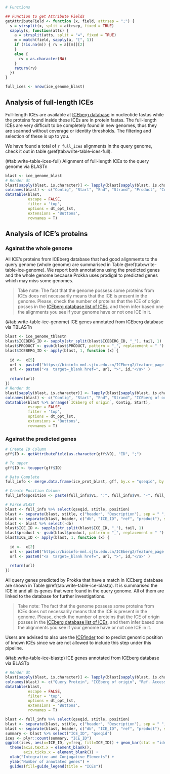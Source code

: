 ```r
# Functions

## Function to get Attribute Fields
getAttributeField <- function (x, field, attrsep = ";") { 
  s = strsplit(x, split = attrsep, fixed = TRUE) 
  sapply(s, function(atts) { 
    a = strsplit(atts, split = "=", fixed = TRUE) 
    m = match(field, sapply(a, "[", 1)) 
    if (!is.na(m)) { rv = a[[m]][2] 
    } 
    else { 
      rv = as.character(NA) 
    } 
    return(rv) 
  }) 
}

full_ices <- nrow(ice_genome_blast)
```

## Analysis of full-length ICEs

Full-length ICEs are available at [ICEberg database](https://bioinfo-mml.sjtu.edu.cn/ICEberg/download.html) in nucleotide fastas while the proteins found inside these ICEs are in protein fastas. The full-length ICEs are very difficult to be completely found in new genomes, thus they are scanned without coverage or identity thresholds. The filtering and selection of these is up to you.

We have found a total of `r full_ices` alignments in the query genome, check it out in table \@ref(tab:write-table-ices-full).

<caption>(#tab:write-table-ices-full) Alignment of full-length ICEs to the query genome via BLASTn</caption>
```r
blast <- ice_genome_blast
# Render dt
blast[sapply(blast, is.character)] <- lapply(blast[sapply(blast, is.character)], as.factor)
colnames(blast) <- c("Contig", "Start", "End", "Strand", "Product", "Coverage_aln", "Gaps", "Coverage %", "Identity %", "Database", "Ref. Accession", "Description")
datatable(blast,
          escape = FALSE,
          filter = 'top',
          options = dt_opt_lst,
          extensions = 'Buttons',
          rownames = T)
```

## Analysis of ICE's proteins

### Against the whole genome

All ICE's proteins from ICEberg database that had good alignments to the query genome (whole genome) are summarised in Table \@ref(tab:write-table-ice-genome). We report both annotations using the predicted genes and the whole genome because Prokka uses prodigal to predicted genes which may miss some genomes.

> Take note: The fact that the genome possess some proteins from ICEs does not necessarily means that the ICE is present in the genome. Please, check the number of proteins that the ICE of origin posses in the [ICEberg database list of ICEs](https://bioinfo-mml.sjtu.edu.cn/ICEberg2/browse_result.php?type=alpha&alpha=100), and them infer based one the alignments you see if your genome have or not one ICE in it.

<caption>(#tab:write-table-ice-genome) ICE genes annotated from ICEberg database via TBLASTn</caption>
```r
blast <- ice_genome_tblastn
blast$ICEBERG_ID <- sapply(str_split(blast$ICEBERG_ID, "_"), tail, 1)
blast$PRODUCT <- gsub(blast$PRODUCT, pattern = "_", replacement = " ")
blast$ICEBERG_ID <- apply(blast, 1, function (x) {
  
  id <-  x[5]
  url <- paste0("https://bioinfo-mml.sjtu.edu.cn/ICEberg2/feature_page.php?ice_id=", id, "#ICE")
  url <- paste0("<a  target=_blank href=", url, ">", id,"</a>" )
    
  return(url)
})
# Render dt
blast[sapply(blast, is.character)] <- lapply(blast[sapply(blast, is.character)], as.factor)
colnames(blast) <- c("Contig", "Start", "End", "Strand", "ICEberg of origin", "Coverage_aln", "Gaps", "Coverage %", "Identity %", "Database", "Ref. Accession", "Product / Gene", "Description")
datatable(blast %>% arrange(`ICEberg of origin`, Contig, Start),
          escape = FALSE,
          filter = 'top',
          options = dt_opt_lst,
          extensions = 'Buttons',
          rownames = T)
```


### Against the predicted genes

```r
# Create ID Column
gff$ID <- getAttributeField(as.character(gff$V9), "ID", ";")

# To upper
gff$ID <- toupper(gff$ID)

# Data Complete
full_info <- merge.data.frame(ice_prot_blast, gff, by.x = "qseqid", by.y = "ID")

# Create Position Column
full_info$position <- paste(full_info$V1, ":", full_info$V4, "-", full_info$V5, sep = "")

# Parse BLAST
blast <- full_info %>% select(qseqid, stitle, position)
blast <- separate(blast, stitle, c("header", "Description"), sep = " ", extra = "merge")
blast <- separate(blast, header, c("db", "ICE_ID", "ref", "product"), sep = "~~~", extra = "merge")
blast <- blast %>% select(-db)
blast$ICE_ID <- sapply(str_split(blast$ICE_ID, "_"), tail, 1)
blast$product <- gsub(blast$product, pattern = "_", replacement = " ")
blast$ICE_ID <- apply(blast, 1, function (x) {
  
  id <-  x[2]
  url <- paste0("https://bioinfo-mml.sjtu.edu.cn/ICEberg2/feature_page.php?ice_id=", id, "#ICE")
  url <- paste0("<a  target=_blank href=", url, ">", id,"</a>" )
    
  return(url)
})
```

All query genes predicted by Prokka that have a match in ICEberg database are shown in Table \@ref(tab:write-table-ice-blastp). It is summarised the ICE id and all its genes that were found in the query genome. All of them are linked to the database for further investigations.

> Take note: The fact that the genome possess some proteins from ICEs does not necessarily means that the ICE is present in the genome. Please, check the number of proteins that the ICE of origin posses in the [ICEberg database list of ICEs](https://bioinfo-mml.sjtu.edu.cn/ICEberg2/browse_result.php?type=alpha&alpha=100), and them infer based one the alignments you see if your genome have or not one ICE in it.

Users are advised to also use the [ICEfinder](https://bioinfo-mml.sjtu.edu.cn/ICEberg2/tools.html) tool to predict genomic position of known ICEs since we are not allowed to include this step under this pipeline.

<caption>(#tab:write-table-ice-blastp) ICE genes annotated from ICEberg database via BLASTp</caption>
```r
# Render dt
blast[sapply(blast, is.character)] <- lapply(blast[sapply(blast, is.character)], as.factor)
colnames(blast) <- c("Query Protein", "ICEberg of origin", "Ref. Accession", "Product / Gene", "Description", "Genomic Position")
datatable(blast,
          escape = FALSE,
          filter = 'top',
          options = dt_opt_lst,
          extensions = 'Buttons',
          rownames = T)
```


```r
blast <- full_info %>% select(qseqid, stitle, position)
blast <- separate(blast, stitle, c("header", "Description"), sep = " ", extra = "merge")
blast <- separate(blast, header, c("db", "ICE_ID", "ref", "product"), sep = "~~~", extra = "merge")
summary <- blast %>% select("ICE_ID", "qseqid")
ices <- plyr::count(summary, "ICE_ID")
ggplot(ices, aes(x=ICE_ID, y=freq, fill=ICE_ID)) + geom_bar(stat = "identity") +
  theme(axis.text.x = element_blank(),
        axis.ticks.x = element_blank()) +
  xlab("Integrative and Conjugative Elements") +
  ylab("Number of annotated genes") +
  guides(fill=guide_legend(title = "ICEs"))
```